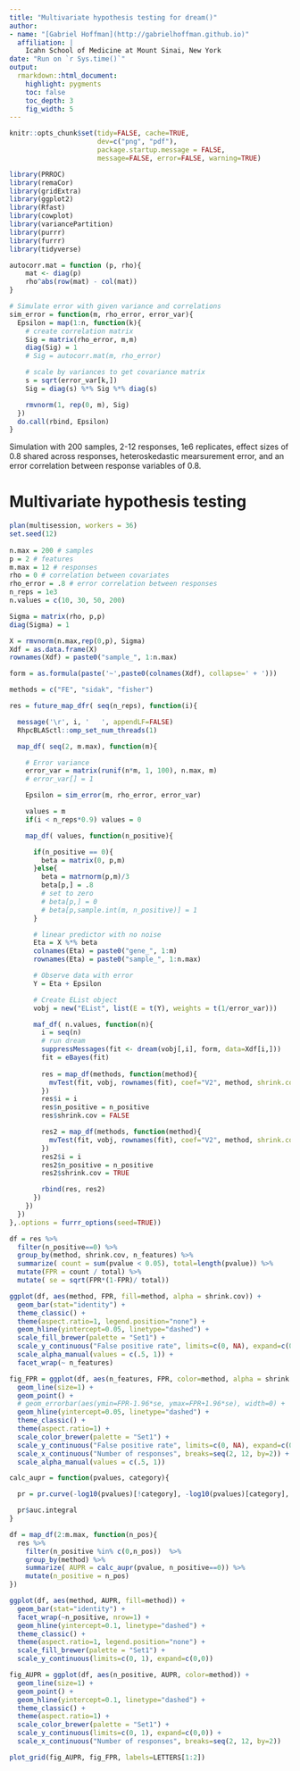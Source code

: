 ```yaml
---
title: "Multivariate hypothesis testing for dream()"
author:
- name: "[Gabriel Hoffman](http://gabrielhoffman.github.io)"
  affiliation: | 
    Icahn School of Medicine at Mount Sinai, New York
date: "Run on `r Sys.time()`"
output:
  rmarkdown::html_document:
    highlight: pygments
    toc: false
    toc_depth: 3
    fig_width: 5
---
```


<!---
cd /Users/gabrielhoffman/workspace/repos
R

rmarkdown::render('test_mvTest.Rmd')



cd /sc/arion/projects/CommonMind/hoffman/crumblr_analysis/simulations
R
system("ml git; git pull"); rmarkdown::render("test_mvTest.Rmd");

# disable X11

ssh -x sklar1

# https://hoffmg01.hpc.mssm.edu/crumblr_analysis/simulations/test_mvTest.html



--->

```r
knitr::opts_chunk$set(tidy=FALSE, cache=TRUE,
                      dev=c("png", "pdf"),
                      package.startup.message = FALSE,
                      message=FALSE, error=FALSE, warning=TRUE)
```	





```r
library(PRROC)
library(remaCor)
library(gridExtra)
library(ggplot2)
library(Rfast)
library(cowplot)
library(variancePartition)
library(purrr)
library(furrr)
library(tidyverse)

autocorr.mat = function (p, rho){
    mat <- diag(p)
    rho^abs(row(mat) - col(mat))
}

# Simulate error with given variance and correlations
sim_error = function(m, rho_error, error_var){
  Epsilon = map(1:n, function(k){
    # create correlation matrix
    Sig = matrix(rho_error, m,m)
    diag(Sig) = 1
    # Sig = autocorr.mat(m, rho_error)

    # scale by variances to get covariance matrix
    s = sqrt(error_var[k,])
    Sig = diag(s) %*% Sig %*% diag(s)

    rmvnorm(1, rep(0, m), Sig)
  })
  do.call(rbind, Epsilon)
}
```

Simulation with 200 samples, 2-12 responses, 1e6 replicates, effect sizes of 0.8 shared across responses, heteroskedastic mearsurement error, and an error correlation between response variables of 0.8. 

# Multivariate hypothesis testing
```r
plan(multisession, workers = 36)
set.seed(12)
 
n.max = 200 # samples
p = 2 # features
m.max = 12 # responses
rho = 0 # correlation between covariates
rho_error = .8 # error correlation between responses
n_reps = 1e3
n.values = c(10, 30, 50, 200)

Sigma = matrix(rho, p,p)
diag(Sigma) = 1

X = rmvnorm(n.max,rep(0,p), Sigma)
Xdf = as.data.frame(X)
rownames(Xdf) = paste0("sample_", 1:n.max)

form = as.formula(paste('~',paste0(colnames(Xdf), collapse=' + ')))

methods = c("FE", "sidak", "fisher") 

res = future_map_dfr( seq(n_reps), function(i){

  message('\r', i, '   ', appendLF=FALSE)
  RhpcBLASctl::omp_set_num_threads(1)

  map_df( seq(2, m.max), function(m){

    # Error variance
    error_var = matrix(runif(n*m, 1, 100), n.max, m)
    # error_var[] = 1

    Epsilon = sim_error(m, rho_error, error_var)

    values = m
    if(i < n_reps*0.9) values = 0

    map_df( values, function(n_positive){

      if(n_positive == 0){
        beta = matrix(0, p,m)
      }else{    
        beta = matrnorm(p,m)/3
        beta[p,] = .8
        # set to zero
        # beta[p,] = 0
        # beta[p,sample.int(m, n_positive)] = 1
      }

      # linear predictor with no noise
      Eta = X %*% beta
      colnames(Eta) = paste0("gene_", 1:m)
      rownames(Eta) = paste0("sample_", 1:n.max)

      # Observe data with error
      Y = Eta + Epsilon

      # Create EList object
      vobj = new("EList", list(E = t(Y), weights = t(1/error_var)))

      maf_df( n.values, function(n){
        i = seq(n)
        # run dream
        suppressMessages(fit <- dream(vobj[,i], form, data=Xdf[i,]))
        fit = eBayes(fit)
        
        res = map_df(methods, function(method){
          mvTest(fit, vobj, rownames(fit), coef="V2", method, shrink.cov=FALSE)
        })
        res$i = i
        res$n_positive = n_positive
        res$shrink.cov = FALSE

        res2 = map_df(methods, function(method){
          mvTest(fit, vobj, rownames(fit), coef="V2", method, shrink.cov=TRUE)
        })
        res2$i = i
        res2$n_positive = n_positive
        res2$shrink.cov = TRUE

        rbind(res, res2)
      })
    })
  })
},.options = furrr_options(seed=TRUE))
```


```r
df = res %>%
  filter(n_positive==0) %>%
  group_by(method, shrink.cov, n_features) %>%
  summarize( count = sum(pvalue < 0.05), total=length(pvalue)) %>%
  mutate(FPR = count / total) %>%
  mutate( se = sqrt(FPR*(1-FPR)/ total))

ggplot(df, aes(method, FPR, fill=method, alpha = shrink.cov)) +
  geom_bar(stat="identity") +
  theme_classic() +
  theme(aspect.ratio=1, legend.position="none") +
  geom_hline(yintercept=0.05, linetype="dashed") +
  scale_fill_brewer(palette = "Set1") +
  scale_y_continuous("False positive rate", limits=c(0, NA), expand=c(0,0)) +
  scale_alpha_manual(values = c(.5, 1)) +
  facet_wrap(~ n_features) 
```


```r
fig_FPR = ggplot(df, aes(n_features, FPR, color=method, alpha = shrink.cov)) +
  geom_line(size=1) + 
  geom_point() +
  # geom_errorbar(aes(ymin=FPR-1.96*se, ymax=FPR+1.96*se), width=0) +
  geom_hline(yintercept=0.05, linetype="dashed") +
  theme_classic() +
  theme(aspect.ratio=1) +
  scale_color_brewer(palette = "Set1") +
  scale_y_continuous("False positive rate", limits=c(0, NA), expand=c(0,0)) +
  scale_x_continuous("Number of responses", breaks=seq(2, 12, by=2)) +
  scale_alpha_manual(values = c(.5, 1))
```





```r
calc_aupr = function(pvalues, category){

  pr = pr.curve(-log10(pvalues)[!category], -log10(pvalues)[category], rand.compute=TRUE, curve=TRUE)

  pr$auc.integral
}

df = map_df(2:m.max, function(n_pos){
  res %>%
    filter(n_positive %in% c(0,n_pos))  %>%
    group_by(method) %>%
    summarize( AUPR = calc_aupr(pvalue, n_positive==0)) %>% 
    mutate(n_positive = n_pos)
}) 

ggplot(df, aes(method, AUPR, fill=method)) +
  geom_bar(stat="identity") +
  facet_wrap(~n_positive, nrow=1) +
  geom_hline(yintercept=0.1, linetype="dashed") +
  theme_classic() +
  theme(aspect.ratio=1, legend.position="none") +
  scale_fill_brewer(palette = "Set1") +
  scale_y_continuous(limits=c(0, 1), expand=c(0,0))
```

```r
fig_AUPR = ggplot(df, aes(n_positive, AUPR, color=method)) +
  geom_line(size=1) + 
  geom_point() +
  geom_hline(yintercept=0.1, linetype="dashed") +
  theme_classic() +
  theme(aspect.ratio=1) +
  scale_color_brewer(palette = "Set1") +
  scale_y_continuous(limits=c(0, 1), expand=c(0,0)) +
  scale_x_continuous("Number of responses", breaks=seq(2, 12, by=2))
```

```r
plot_grid(fig_AUPR, fig_FPR, labels=LETTERS[1:2])
```




<!---


system("ml git; git pull"); rmarkdown::render("test_mvTest.Rmd");



--->






